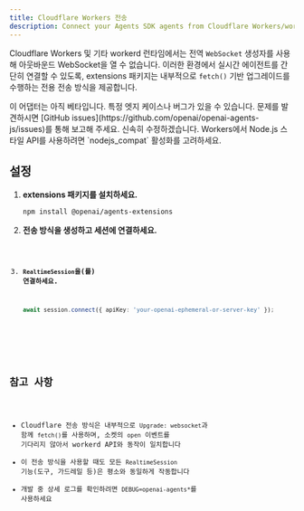 ```yaml
---
title: Cloudflare Workers 전송
description: Connect your Agents SDK agents from Cloudflare Workers/workerd using a dedicated transport.
---
```



Cloudflare Workers 및 기타 workerd 런타임에서는 전역 `WebSocket` 생성자를 사용해 아웃바운드 WebSocket을 열 수 없습니다. 이러한 환경에서 실시간 에이전트를 간단히 연결할 수 있도록, extensions 패키지는 내부적으로 `fetch()` 기반 업그레이드를 수행하는 전용 전송 방식을 제공합니다.

<Aside type="caution">
  이 어댑터는 아직 베타입니다. 특정 엣지 케이스나 버그가 있을 수 있습니다.
  문제를 발견하시면 [GitHub
  issues](https://github.com/openai/openai-agents-js/issues)를 통해 보고해
  주세요. 신속히 수정하겠습니다. Workers에서 Node.js 스타일 API를 사용하려면
  `nodejs_compat` 활성화를 고려하세요.
</Aside>

## 설정

<Steps>

1. **extensions 패키지를 설치하세요.**

   ```bash
   npm install @openai/agents-extensions
   ```

2. **전송 방식을 생성하고 세션에 연결하세요.**

   <Code lang="typescript" code={cloudflareBasicExample} />

3. **`RealtimeSession`을(를) 연결하세요.**

   ```typescript
   await session.connect({ apiKey: 'your-openai-ephemeral-or-server-key' });
   ```

</Steps>

## 참고 사항

- Cloudflare 전송 방식은 내부적으로 `Upgrade: websocket`과 함께 `fetch()`를 사용하며, 소켓의 `open` 이벤트를 기다리지 않아서 workerd API와 동작이 일치합니다
- 이 전송 방식을 사용할 때도 모든 `RealtimeSession` 기능(도구, 가드레일 등)은 평소와 동일하게 작동합니다
- 개발 중 상세 로그를 확인하려면 `DEBUG=openai-agents*`를 사용하세요
